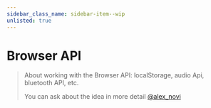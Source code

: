 ```yaml
---
sidebar_class_name: sidebar-item--wip
unlisted: true
---
```



# Browser API

<WIP ticket="197" />

> About working with the Browser API: localStorage, audio Api, bluetooth API, etc.
>
> You can ask about the idea in more detail [@alex_novi](https://t.me/alex_novich)
